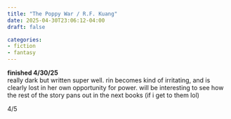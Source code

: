 ```yaml
---
title: "The Poppy War / R.F. Kuang"
date: 2025-04-30T23:06:12-04:00
draft: false

categories:
- fiction
- fantasy
---
```

**finished 4/30/25** \
really dark but written super well. rin becomes kind of irritating, and is clearly lost in her own opportunity for power. will be interesting to see how the rest of the story pans out in the next books (if i get to them lol)

4/5